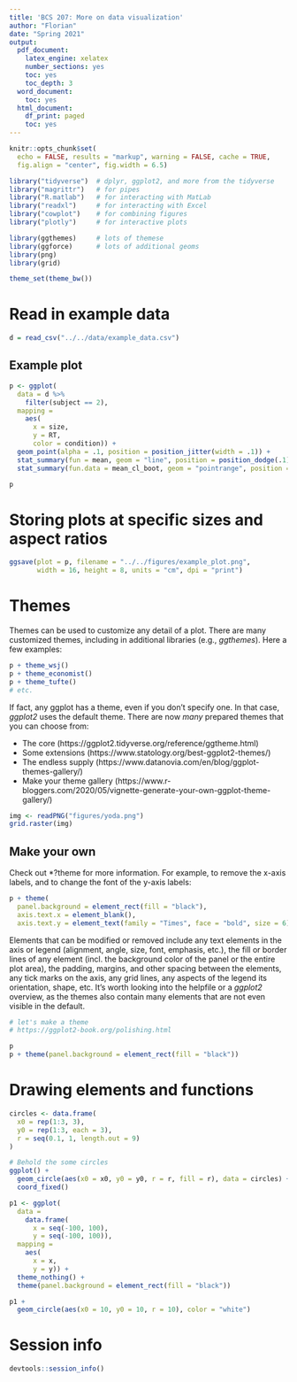 ```yaml
---
title: 'BCS 207: More on data visualization'
author: "Florian"
date: "Spring 2021"
output:
  pdf_document:
    latex_engine: xelatex
    number_sections: yes
    toc: yes
    toc_depth: 3
  word_document:
    toc: yes
  html_document:
    df_print: paged
    toc: yes
---
```


```r
knitr::opts_chunk$set(
  echo = FALSE, results = "markup", warning = FALSE, cache = TRUE,
  fig.align = "center", fig.width = 6.5)
```

```r
library("tidyverse")  # dplyr, ggplot2, and more from the tidyverse
library("magrittr")   # for pipes
library("R.matlab")   # for interacting with MatLab
library("readxl")     # for interacting with Excel
library("cowplot")    # for combining figures
library("plotly")     # for interactive plots

library(ggthemes)     # lots of themese
library(ggforce)      # lots of additional geoms
library(png)        
library(grid)

theme_set(theme_bw())
```

# Read in example data

```r
d = read_csv("../../data/example_data.csv")
```

## Example plot

```r
p <- ggplot(
  data = d %>% 
    filter(subject == 2),
  mapping = 
    aes(
      x = size,
      y = RT,
      color = condition)) +
  geom_point(alpha = .1, position = position_jitter(width = .1)) +
  stat_summary(fun = mean, geom = "line", position = position_dodge(.1)) +
  stat_summary(fun.data = mean_cl_boot, geom = "pointrange", position = position_dodge(.1)) 

p
```

# Storing plots at specific sizes and aspect ratios

```r
ggsave(plot = p, filename = "../../figures/example_plot.png", 
       width = 16, height = 8, units = "cm", dpi = "print")
```

# Themes

Themes can be used to customize any detail of a plot. There are many customized themes, including in additional libraries (e.g., *ggthemes*). Here a few examples:

```r
p + theme_wsj()
p + theme_economist()
p + theme_tufte()
# etc.
```

If fact, any ggplot has a theme, even if you don't specify one. In that case, *ggplot2* uses the default theme. There are now *many* prepared themes that you can choose from:

  + The core (https://ggplot2.tidyverse.org/reference/ggtheme.html)
  + Some extensions (https://www.statology.org/best-ggplot2-themes/)
  + The endless supply (https://www.datanovia.com/en/blog/ggplot-themes-gallery/)
  + Make your theme gallery (https://www.r-bloggers.com/2020/05/vignette-generate-your-own-ggplot-theme-gallery/)

```r
img <- readPNG("figures/yoda.png")
grid.raster(img)
```

## Make your own

Check out *?theme for more information. For example, to remove the x-axis labels, and to change the font of the y-axis labels:

```r
p + theme(
  panel.background = element_rect(fill = "black"),
  axis.text.x = element_blank(),
  axis.text.y = element_text(family = "Times", face = "bold", size = 6))
```

Elements that can be modified or removed include any text elements in the axis or legend (alignment, angle, size, font, emphasis, etc.), the fill or border lines of any element (incl. the background color of the panel or the entire plot area), the padding, margins, and other spacing between the elements, any tick marks on the axis, any grid lines, any aspects of the legend its orientation, shape, etc. It's worth looking into the helpfile or a *ggplot2* overview, as the themes also contain many elements that are not even visible in the default.

```r
# let's make a theme
# https://ggplot2-book.org/polishing.html

p
p + theme(panel.background = element_rect(fill = "black"))
```

# Drawing elements and functions

```r
circles <- data.frame(
  x0 = rep(1:3, 3),
  y0 = rep(1:3, each = 3),
  r = seq(0.1, 1, length.out = 9)
)

# Behold the some circles
ggplot() +
  geom_circle(aes(x0 = x0, y0 = y0, r = r, fill = r), data = circles) +
  coord_fixed()

p1 <- ggplot(
  data = 
    data.frame(
      x = seq(-100, 100),
      y = seq(-100, 100)),
  mapping = 
    aes(
      x = x,
      y = y)) + 
  theme_nothing() +
  theme(panel.background = element_rect(fill = "black"))

p1 + 
  geom_circle(aes(x0 = 10, y0 = 10, r = 10), color = "white")
```



# Session info
```r
devtools::session_info()
```
